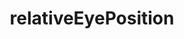 ---
title: relativeEyePosition
description: relativeEyePosition
sidebar:
  label: relativeEyePosition
  order: 1
  badge:
    text: Outdated
    variant: caution
---